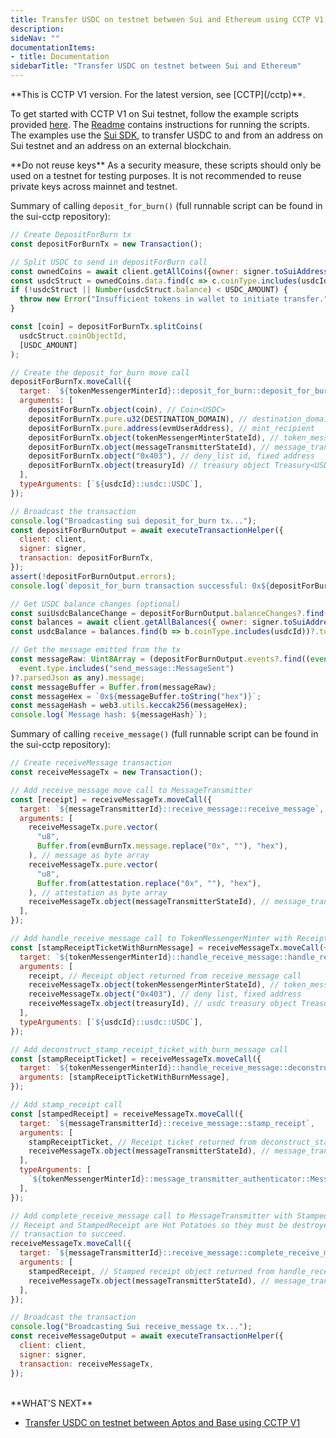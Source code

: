 ```yaml
---
title: Transfer USDC on testnet between Sui and Ethereum using CCTP V1
description: 
sideNav: ""
documentationItems: 
- title: Documentation
sidebarTitle: "Transfer USDC on testnet between Sui and Ethereum"
---
```


<Warning>
  **This is CCTP V1 version. For the latest version, see [CCTP](/cctp)**.
</Warning>

To get started with CCTP V1 on Sui testnet, follow the example scripts provided
[here](https://github.com/circlefin/sui-cctp/tree/master/scripts/sui-scripts).
The
[Readme](https://github.com/circlefin/sui-cctp?tab=readme-ov-file#run-localnet-example-scripts)
contains instructions for running the scripts. The examples use the
[Sui SDK](https://www.npmjs.com/package/@mysten/sui), to transfer USDC to and
from an address on Sui testnet and an address on an external blockchain.

<Warning>
  **Do not reuse keys** As a security measure, these scripts should only be used
  on a testnet for testing purposes. It is not recommended to reuse private keys
  across mainnet and testnet.
</Warning>

Summary of calling `deposit_for_burn()` (full runnable script can be found in
the sui-cctp repository):

```javascript
// Create DepositForBurn tx
const depositForBurnTx = new Transaction();

// Split USDC to send in depositForBurn call
const ownedCoins = await client.getAllCoins({owner: signer.toSuiAddress()})
const usdcStruct = ownedCoins.data.find(c => c.coinType.includes(usdcId));
if (!usdcStruct || Number(usdcStruct.balance) < USDC_AMOUNT) {
  throw new Error("Insufficient tokens in wallet to initiate transfer.");
}

const [coin] = depositForBurnTx.splitCoins(
  usdcStruct.coinObjectId,
  [USDC_AMOUNT]
);

// Create the deposit_for_burn move call
depositForBurnTx.moveCall({
  target: `${tokenMessengerMinterId}::deposit_for_burn::deposit_for_burn`,
  arguments: [
    depositForBurnTx.object(coin), // Coin<USDC>
    depositForBurnTx.pure.u32(DESTINATION_DOMAIN), // destination_domain
    depositForBurnTx.pure.address(evmUserAddress), // mint_recipient
    depositForBurnTx.object(tokenMessengerMinterStateId), // token_messenger_minter state
    depositForBurnTx.object(messageTransmitterStateId), // message_transmitter state
    depositForBurnTx.object("0x403"), // deny_list id, fixed address
    depositForBurnTx.object(treasuryId) // treasury object Treasury<USDC>
  ],
  typeArguments: [`${usdcId}::usdc::USDC`],
});

// Broadcast the transaction
console.log("Broadcasting sui deposit_for_burn tx...");
const depositForBurnOutput = await executeTransactionHelper({
  client: client,
  signer: signer,
  transaction: depositForBurnTx,
});
assert(!depositForBurnOutput.errors);
console.log(`deposit_for_burn transaction successful: 0x${depositForBurnOutput.digest} \n`);

// Get USDC balance changes (optional)
const suiUsdcBalanceChange = depositForBurnOutput.balanceChanges?.find(b => b.coinType.includes(usdcId))
const balances = await client.getAllBalances({ owner: signer.toSuiAddress() });
const usdcBalance = balances.find(b => b.coinType.includes(usdcId))?.totalBalance;

// Get the message emitted from the tx
const messageRaw: Uint8Array = (depositForBurnOutput.events?.find((event) =>
  event.type.includes("send_message::MessageSent")
)?.parsedJson as any).message;
const messageBuffer = Buffer.from(messageRaw);
const messageHex = `0x${messageBuffer.toString("hex")}`;
const messageHash = web3.utils.keccak256(messageHex);
console.log(`Message hash: ${messageHash}`);
```

Summary of calling `receive_message()` (full runnable script can be found in the
sui-cctp repository):

```javascript
// Create receiveMessage transaction
const receiveMessageTx = new Transaction();

// Add receive_message move call to MessageTransmitter
const [receipt] = receiveMessageTx.moveCall({
  target: `${messageTransmitterId}::receive_message::receive_message`,
  arguments: [
    receiveMessageTx.pure.vector(
      "u8",
      Buffer.from(evmBurnTx.message.replace("0x", ""), "hex"),
    ), // message as byte array
    receiveMessageTx.pure.vector(
      "u8",
      Buffer.from(attestation.replace("0x", ""), "hex"),
    ), // attestation as byte array
    receiveMessageTx.object(messageTransmitterStateId), // message_transmitter state
  ],
});

// Add handle_receive_message call to TokenMessengerMinter with Receipt from receive_message call
const [stampReceiptTicketWithBurnMessage] = receiveMessageTx.moveCall({
  target: `${tokenMessengerMinterId}::handle_receive_message::handle_receive_message`,
  arguments: [
    receipt, // Receipt object returned from receive_message call
    receiveMessageTx.object(tokenMessengerMinterStateId), // token_messenger_minter state
    receiveMessageTx.object("0x403"), // deny list, fixed address
    receiveMessageTx.object(treasuryId), // usdc treasury object Treasury<T>
  ],
  typeArguments: [`${usdcId}::usdc::USDC`],
});

// Add deconstruct_stamp_receipt_ticket_with_burn_message call
const [stampReceiptTicket] = receiveMessageTx.moveCall({
  target: `${tokenMessengerMinterId}::handle_receive_message::deconstruct_stamp_receipt_ticket_with_burn_message`,
  arguments: [stampReceiptTicketWithBurnMessage],
});

// Add stamp_receipt call
const [stampedReceipt] = receiveMessageTx.moveCall({
  target: `${messageTransmitterId}::receive_message::stamp_receipt`,
  arguments: [
    stampReceiptTicket, // Receipt ticket returned from deconstruct_stamp_receipt_ticket_with_burn_message call
    receiveMessageTx.object(messageTransmitterStateId), // message_transmitter state
  ],
  typeArguments: [
    `${tokenMessengerMinterId}::message_transmitter_authenticator::MessageTransmitterAuthenticator`,
  ],
});

// Add complete_receive_message call to MessageTransmitter with StampedReceipt from stamp_receipt call.
// Receipt and StampedReceipt are Hot Potatoes so they must be destroyed for the
// transaction to succeed.
receiveMessageTx.moveCall({
  target: `${messageTransmitterId}::receive_message::complete_receive_message`,
  arguments: [
    stampedReceipt, // Stamped receipt object returned from handle_receive_message call
    receiveMessageTx.object(messageTransmitterStateId), // message_transmitter state
  ],
});

// Broadcast the transaction
console.log("Broadcasting Sui receive_message tx...");
const receiveMessageOutput = await executeTransactionHelper({
  client: client,
  signer: signer,
  transaction: receiveMessageTx,
});
```

<br />
**WHAT'S NEXT**

- [Transfer USDC on testnet between Aptos and Base using CCTP V1 <Icon icon="arrow-right" />](/cctp/v1/transfer-usdc-on-testnet-from-aptos-to-base)
